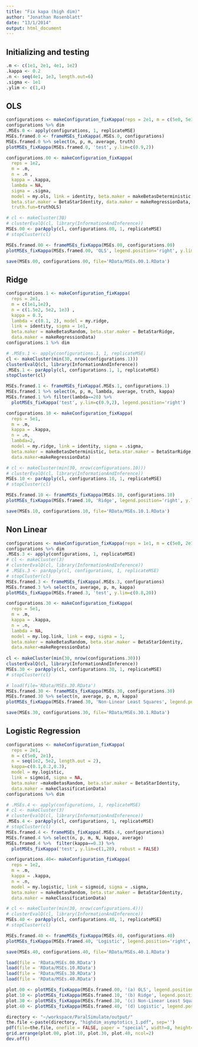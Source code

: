 ```yaml
---
title: "Fix kapa (high dim)"
author: "Jonathan Rosenblatt"
date: "13/1/2014"
output: html_document
---
```


## Initializing and testing
```r
.m <- c(1e1, 2e1, 4e1, 1e2)
.kappa <- 0.2
.n <- seq(4e1, 1e3, length.out=6)
.sigma <- 1e1
.ylim <- c(1,4)
```



## OLS
```r
configurations <- makeConfiguration_fixKappa(reps = 2e1, m = c(5e0, 5e1), n = c(1.5e2, 1e3) , kappa = 0.1, model = my.ols, link = identity, sigma = 1e1, beta.maker = makeBetasRandom, beta.star.maker = BetaStarIdentity, data.maker = makeRegressionData, truth.fun = truthOLS, name='ols') 
configurations %>% dim
.MSEs.0 <- apply(configurations, 1, replicateMSE)
MSEs.framed.0 <- frameMSEs_fixKappa(.MSEs.0, configurations)
MSEs.framed.0 %>% select(n, p, m, average, truth)
plotMSEs_fixKappa(MSEs.framed.0, 'test', y.lim=c(0.9,2))
```


```r
configurations.00 <- makeConfiguration_fixKappa(
  reps = 1e2, 
  m = .m, 
  n = .n , 
  kappa = .kappa, 
  lambda = NA, 
  sigma = .sigma, 
  model = my.ols, link = identity, beta.maker = makeBetasDeterministic, 
  beta.star.maker = BetaStarIdentity, data.maker = makeRegressionData,
  truth.fun=truthOLS) 

# cl <- makeCluster(30)
# clusterEvalQ(cl, library(InformationAndInference))
MSEs.00 <- parApply(cl, configurations.00, 1, replicateMSE)
# stopCluster(cl)
```


```r
MSEs.framed.00 <- frameMSEs_fixKappa(MSEs.00, configurations.00)
plotMSEs_fixKappa(MSEs.framed.00, 'OLS', legend.position='right', y.lim=.ylim)
```

```r
save(MSEs.00, configurations.00, file='RData/MSEs.00.1.RData')
```



## Ridge
```r
configurations.1 <- makeConfiguration_fixKappa(
  reps = 2e1, 
  m = c(1e1,1e2), 
  n = c(1.5e2, 5e2, 1e3) , 
  kappa = 0.3, 
  lambda = c(0.1, 2), model = my.ridge, 
  link = identity, sigma = 1e1, 
  beta.maker = makeBetasRandom, beta.star.maker = BetaStarRidge, 
  data.maker = makeRegressionData) 
configurations.1 %>% dim

# .MSEs.1 <- apply(configurations.1, 1, replicateMSE)
cl <- makeCluster(min(30, nrow(configurations.1)))
clusterEvalQ(cl, library(InformationAndInference))
.MSEs.1 <- parApply(cl, configurations.1, 1, replicateMSE)
stopCluster(cl)

MSEs.framed.1 <- frameMSEs_fixKappa(.MSEs.1, configurations.1)
MSEs.framed.1 %>% select(n, p, m, lambda, average, truth, kappa)
MSEs.framed.1 %>% filter(lambda==20) %>%
  plotMSEs_fixKappa('test', y.lim=c(0.9,2), legend.position='right')
```



```r
configurations.10 <- makeConfiguration_fixKappa(
  reps = 5e1,
  m = .m, 
  kappa = .kappa, 
  n = .n, 
  lambda=2,
  model = my.ridge, link = identity, sigma = .sigma, 
  beta.maker = makeBetasDeterministic, beta.star.maker = BetaStarRidge,
  data.maker=makeRegressionData) 

# cl <- makeCluster(min(30, nrow(configurations.10)))
# clusterEvalQ(cl, library(InformationAndInference))
MSEs.10 <- parApply(cl, configurations.10, 1, replicateMSE)
# stopCluster(cl)
```



```r
MSEs.framed.10 <- frameMSEs_fixKappa(MSEs.10, configurations.10)
plotMSEs_fixKappa(MSEs.framed.10, 'Ridge', legend.position='right', y.lim=c(1,2))
```


```r
save(MSEs.10, configurations.10, file='RData/MSEs.10.1.RData')
```




## Non Linear
```r
configurations <- makeConfiguration_fixKappa(reps = 1e1, m = c(5e0, 2e1), kappa = 0.5, n = c(2e2, 4e2), lambda = NA, model = my.log.link, link = exp, sigma = 1e0, beta.maker = makeBetasRandom, beta.star.maker = BetaStarIdentity, data.maker = makeRegressionData) 
configurations %>% dim
.MSEs.3 <- apply(configurations, 1, replicateMSE)
# cl <- makeCluster(3)
# clusterEvalQ(cl, library(InformationAndInference))
# .MSEs.3 <- parApply(cl, configurations, 1, replicateMSE)
# stopCluster(cl)
MSEs.framed.3 <- frameMSEs_fixKappa(.MSEs.3, configurations)
MSEs.framed.3 %>% select(n, average, p, m, kappa)
plotMSEs_fixKappa(MSEs.framed.3, 'test', y.lim=c(0.8,20))
```


```r
configurations.30 <- makeConfiguration_fixKappa(
  reps = 5e1, 
  m = .m, 
  kappa = .kappa, 
  n = .n, 
  lambda = NA, 
  model = my.log.link, link = exp, sigma = 1, 
  beta.maker = makeBetasRandom, beta.star.maker = BetaStarIdentity, 
  data.maker=makeRegressionData) 
                  
cl <- makeCluster(min(30, nrow(configurations.30)))
clusterEvalQ(cl, library(InformationAndInference))
MSEs.30 <- parApply(cl, configurations.30, 1, replicateMSE)
# stopCluster(cl)
```


```r
# load(file='RData/MSEs.30.RData')
MSEs.framed.30 <- frameMSEs_fixKappa(MSEs.30, configurations.30)
MSEs.framed.30 %>% select(n, average, p, m, kappa)
plotMSEs_fixKappa(MSEs.framed.30, 'Non-Linear Least Squares', legend.position='right', y.lim=.ylim )
```

```r
save(MSEs.30, configurations.30, file='RData/MSEs.30.1.RData')
```


## Logistic Regression
```r
configurations <- makeConfiguration_fixKappa(
  reps = 2e1, 
  m = c(5e0, 2e1), 
  n = seq(1e2, 5e2, length.out = 2), 
  kappa=c(0.1,0.2,0.3), 
  model = my.logistic, 
  link = sigmoid, sigma = NA, 
  beta.maker =makeBetasRandom, beta.star.maker = BetaStarIdentity, 
  data.maker = makeClassificationData) 
configurations %>% dim

# .MSEs.4 <- apply(configurations, 1, replicateMSE)
# cl <- makeCluster(3)
# clusterEvalQ(cl, library(InformationAndInference))
.MSEs.4 <- parApply(cl, configurations, 1, replicateMSE)
# stopCluster(cl)
MSEs.framed.4 <- frameMSEs_fixKappa(.MSEs.4, configurations)
MSEs.framed.4 %>% select(n, p, m, N, kappa, average)
MSEs.framed.4 %>%  filter(kappa==0.3) %>%
  plotMSEs_fixKappa('test', y.lim=c(1,20), robust = FALSE)
```



```r
configurations.40<- makeConfiguration_fixKappa(
  reps = 1e2, 
  m = .m, 
  kappa = .kappa, 
  n = .n, 
  model = my.logistic, link = sigmoid, sigma = .sigma, 
  beta.maker = makeBetasRandom, beta.star.maker = BetaStarIdentity, 
  data.maker = makeClassificationData) 

# cl <- makeCluster(min(30, nrow(configurations.4)))
# clusterEvalQ(cl, library(InformationAndInference))
MSEs.40 <- parApply(cl, configurations.40, 1, replicateMSE)
# stopCluster(cl)
```

```r
MSEs.framed.40 <- frameMSEs_fixKappa(MSEs.40, configurations.40)
plotMSEs_fixKappa(MSEs.framed.40, 'Logistic', legend.position='right', y.lim=c(1,15))
```

```r
save(MSEs.40, configurations.40, file='RData/MSEs.40.1.RData')
```


```r
load(file = 'RData/MSEs.00.RData')
load(file = 'RData/MSEs.10.RData')
load(file = 'RData/MSEs.30.RData')
load(file = 'RData/MSEs.40.RData')

plot.00 <- plotMSEs_fixKappa(MSEs.framed.00, '(a) OLS', legend.position='none', y.lim=c(1,1.5))
plot.10 <- plotMSEs_fixKappa(MSEs.framed.10, '(b) Ridge', legend.position='none', y.lim=c(1,1.5))
plot.30 <- plotMSEs_fixKappa(MSEs.framed.30, '(c) Non-Linear Least Squares', legend.position='none', y.lim=.ylim )
plot.40 <- plotMSEs_fixKappa(MSEs.framed.40, '(d) Logistic', legend.position='none', y.lim=c(1,15))

directory <- "~/workspace/ParalSimulate/output/"
the.file <-paste(directory, "highdim_asymptotics_1.pdf", sep='')
pdf(file=the.file, onefile = FALSE, paper = "special", width=8, height=8)
grid.arrange(plot.00, plot.10, plot.30, plot.40, ncol=2)
dev.off()
```


